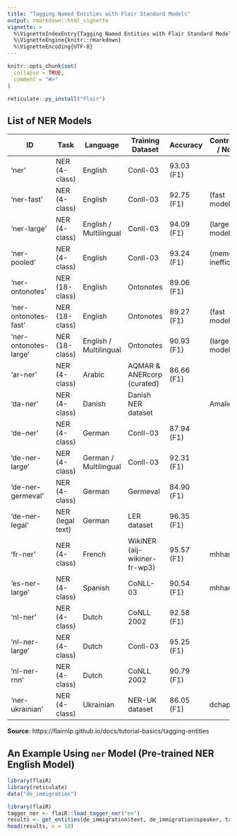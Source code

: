 ```yaml
---
title: "Tagging Named Entities with Flair Standard Models"
output: rmarkdown::html_vignette
vignette: >
  %\VignetteIndexEntry{Tagging Named Entities with Flair Standard Models}
  %\VignetteEngine{knitr::rmarkdown}
  %\VignetteEncoding{UTF-8}
---
```


```r
knitr::opts_chunk$set(
  collapse = TRUE,
  comment = "#>"
)
```

```r
reticulate::py_install("flair")
```

## List of NER Models

| ID                  | Task              | Language         | Training Dataset            | Accuracy     | Contributor / Notes    |
|---------------------|-------------------|------------------|-----------------------------|--------------|------------------------|
| 'ner'               | NER (4-class)     | English          | Conll-03                    | 93.03 (F1)   |                        |
| 'ner-fast'          | NER (4-class)     | English          | Conll-03                    | 92.75 (F1)   | (fast model)           |
| 'ner-large'         | NER (4-class)     | English / Multilingual | Conll-03                | 94.09 (F1)   | (large model)          |
| 'ner-pooled'        | NER (4-class)     | English          | Conll-03                    | 93.24 (F1)   | (memory inefficient)   |
| 'ner-ontonotes'     | NER (18-class)    | English          | Ontonotes                   | 89.06 (F1)   |                        |
| 'ner-ontonotes-fast'| NER (18-class)    | English          | Ontonotes                   | 89.27 (F1)   | (fast model)           |
| 'ner-ontonotes-large'| NER (18-class)   | English / Multilingual | Ontonotes               | 90.93 (F1)   | (large model)          |
| 'ar-ner'            | NER (4-class)     | Arabic           | AQMAR & ANERcorp (curated)  | 86.66 (F1)   |                        |
| 'da-ner'            | NER (4-class)     | Danish           | Danish NER dataset          |              | AmaliePauli            |
| 'de-ner'            | NER (4-class)     | German           | Conll-03                    | 87.94 (F1)   |                        |
| 'de-ner-large'      | NER (4-class)     | German / Multilingual | Conll-03                 | 92.31 (F1)   |                        |
| 'de-ner-germeval'   | NER (4-class)     | German           | Germeval                    | 84.90 (F1)   |                        |
| 'de-ner-legal'      | NER (legal text)  | German           | LER dataset                 | 96.35 (F1)   |                        |
| 'fr-ner'            | NER (4-class)     | French           | WikiNER (aij-wikiner-fr-wp3)| 95.57 (F1)   | mhham                  |
| 'es-ner-large'      | NER (4-class)     | Spanish          | CoNLL-03                    | 90.54 (F1)   | mhham                  |
| 'nl-ner'            | NER (4-class)     | Dutch            | CoNLL 2002                  | 92.58 (F1)   |                        |
| 'nl-ner-large'      | NER (4-class)     | Dutch            | Conll-03                    | 95.25 (F1)   |                        |
| 'nl-ner-rnn'        | NER (4-class)     | Dutch            | CoNLL 2002                  | 90.79 (F1)   |                        |
| 'ner-ukrainian'     | NER (4-class)     | Ukrainian        | NER-UK dataset              | 86.05 (F1)   | dchaplinsky             |


__Source__: https://flairnlp.github.io/docs/tutorial-basics/tagging-entities


## An Example Using `ner` Model (Pre-trained NER English Model)


```r
library(flaiR)
library(reticulate)
data("de_immigration")
```


```r
library(flaiR)
tagger_ner <- flaiR::load_tagger_ner("en")
results <- get_entities(de_immigration$text, de_immigration$speaker, tagger_pos)
head(results, n = 10)
```
